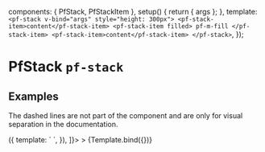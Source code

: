 

  components: { PfStack, PfStackItem },
  setup() {
    return { args };
  },
  template: `
    <pf-stack v-bind="args" style="height: 300px">
      <pf-stack-item>content</pf-stack-item>
      <pf-stack-item filled>
        pf-m-fill
      </pf-stack-item>
      <pf-stack-item>content</pf-stack-item>
    </pf-stack>
  `,
});


<Meta title="Layouts/Stack" component={PfStack} subcomponents={{PfStackItem}} />

# PfStack `pf-stack`

## Examples

The dashed lines are not part of the component and are only for visual separation in the documentation.

<Canvas withSource="open">
  <Story
    name="Stack"
    args={{gutter: true}}
    decorators={[
      () => ({
        template: `
          <story class="docs-layout-outline" />
        `,
      }),
    ]}>
  >
    {Template.bind({})}
  </Story>
</Canvas>

<ArgsTable story="Stack" />
